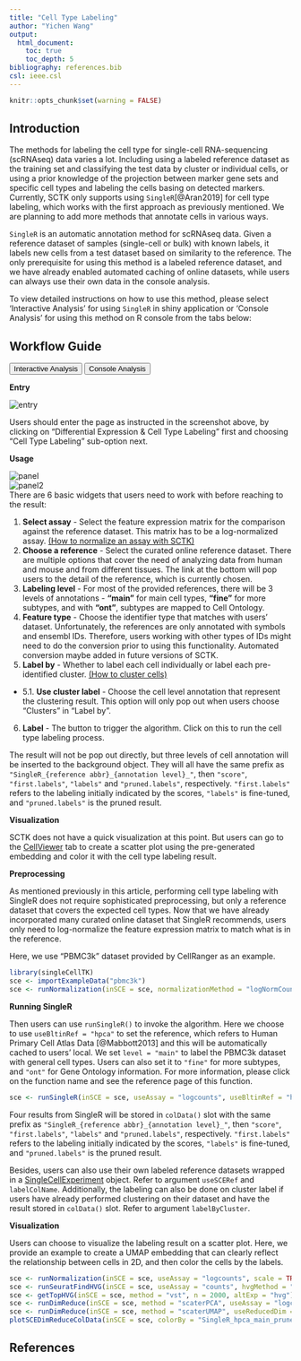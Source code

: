 ```yaml
---
title: "Cell Type Labeling"
author: "Yichen Wang"
output:
  html_document:
    toc: true
    toc_depth: 5
bibliography: references.bib
csl: ieee.csl
---
```


```r
knitr::opts_chunk$set(warning = FALSE)
```

````{=html}
<head>
<meta name="viewport" content="width=device-width, initial-scale=1">
</head>
<body>
````

## Introduction

The methods for labeling the cell type for single-cell RNA-sequencing (scRNAseq) data varies a lot. Including using a labeled reference dataset as the training set and classifying the test data by cluster or individual cells, or using a prior knowledge of the projection between marker gene sets and specific cell types and labeling the cells basing on detected markers. Currently, SCTK only supports using `SingleR`[@Aran2019] for cell type labeling, which works with the first approach as previously mentioned. We are planning to add more methods that annotate cells in various ways.  

`SingleR` is an automatic annotation method for scRNAseq data. Given a reference dataset of samples (single-cell or bulk) with known labels, it labels new cells from a test dataset based on similarity to the reference. The only prerequisite for using this method is a labeled reference dataset, and we have already enabled automated caching of online datasets, while users can always use their own data in the console analysis.  

To view detailed instructions on how to use this method, please select 'Interactive Analysis' for using `SingleR` in shiny application or 'Console Analysis' for using this method on R console from the tabs below: <br>


## Workflow Guide

````{=html}
<div class="tab">
  <button class="tablinks" onclick="openTab(event, 'interactive')" id="ia-button">Interactive Analysis</button>
  <button class="tablinks" onclick="openTab(event, 'console')" id="console-button">Console Analysis</button>
</div>

<div id="interactive" class="tabcontent">
````

**Entry**

![entry](ui_screenshots/cell_type_labeling/entry.jpg)\

Users should enter the page as instructed in the screenshot above, by clicking on "Differential Expression & Cell Type Labeling" first and choosing "Cell Type Labeling" sub-option next. 

**Usage**

![panel](ui_screenshots/cell_type_labeling/panel.jpg)\
![panel2](ui_screenshots/cell_type_labeling/panel2.jpg)\
There are 6 basic widgets that users need to work with before reaching to the result:

1. **Select assay** - Select the feature expression matrix for the comparison against the reference dataset. This matrix has to be a log-normalized assay. [(How to normalize an assay with SCTK)](normalization.html)
2. **Choose a reference** - Select the curated online reference dataset. There are multiple options that cover the need of analyzing data from human and mouse and from different tissues. The link at the bottom will pop users to the detail of the reference, which is currently chosen. 
3. **Labeling level** - For most of the provided references, there will be 3 levels of annotations - **"main"** for main cell types, **"fine"** for more subtypes, and with **"ont"**, subtypes are mapped to Cell Ontology. 
4. **Feature type** - Choose the identifier type that matches with users' dataset. Unfortunately, the references are only annotated with symbols and ensembl IDs. Therefore, users working with other types of IDs might need to do the conversion prior to using this functionality. Automated conversion maybe added in future versions of SCTK. 
5. **Label by** - Whether to label each cell individually or label each pre-identified cluster. [(How to cluster cells)](clustering.html) 

- 5.1. **Use cluster label** - Choose the cell level annotation that represent the clustering result. This option will only pop out when users choose "Clusters" in "Label by". 

6. **Label** - The button to trigger the algorithm. Click on this to run the cell type labeling process. 

The result will not be pop out directly, but three levels of cell annotation will be inserted to the background object. They will all have the same prefix as `"SingleR_{reference abbr}_{annotation level}_"`, then `"score"`, `"first.labels"`, `"labels"` and `"pruned.labels"`, respectively. `"first.labels"` refers to the labeling initially indicated by the scores, `"labels"` is fine-tuned, and `"pruned.labels"` is the pruned result.  

**Visualization**

SCTK does not have a quick visualization at this point. But users can go to the [CellViewer](visualization.html) tab to create a scatter plot using the pre-generated embedding and color it with the cell type labeling result.  

````{=html}
</div>

<div id="console" class="tabcontent">
````

**Preprocessing**

As mentioned previously in this article, performing cell type labeling with SingleR does not require sophisticated preprocessing, but only a reference dataset that covers the expected cell types. Now that we have already incorporated many curated online dataset that SingleR recommends, users only need to log-normalize the feature expression matrix to match what is in the reference. 

Here, we use "PBMC3k" dataset provided by CellRanger as an example.  

```R
library(singleCellTK)
sce <- importExampleData("pbmc3k")
sce <- runNormalization(inSCE = sce, normalizationMethod = "logNormCounts", outAssayName = "logcounts", useAssay = "counts")
```

**Running SingleR**

Then users can use `runSingleR()` to invoke the algorithm. Here we choose to use `useBltinRef = "hpca"` to set the reference, which refers to Human Primary Cell Atlas Data [@Mabbott2013] and this will be automatically cached to users' local. We set `level = "main"` to label the PBMC3k dataset with general cell types. Users can also set it to `"fine"` for more subtypes, and `"ont"` for Gene Ontology information. For more information, please click on the function name and see the reference page of this function.  

```R
sce <- runSingleR(inSCE = sce, useAssay = "logcounts", useBltinRef = "hpca", level = "main", featureType = "symbol")
```

Four results from SingleR will be stored in `colData()` slot with the same prefix as `"SingleR_{reference abbr}_{annotation level}_"`, then `"score"`, `"first.labels"`, `"labels"` and `"pruned.labels"`, respectively. `"first.labels"` refers to the labeling initially indicated by the scores, `"labels"` is fine-tuned, and `"pruned.labels"` is the pruned result.  

Besides, users can also use their own labeled reference datasets wrapped in a [SingleCellExperiment](https://rdrr.io/bioc/SingleCellExperiment/man/SingleCellExperiment.html) object. Refer to argument `useSCERef` and `labelColName`. Additionally, the labeling can also be done on cluster label if users have already performed clustering on their dataset and have the result stored in `colData()` slot. Refer to argument `labelByCluster`.  

**Visualization**

Users can choose to visualize the labeling result on a scatter plot. Here, we provide an example to create a UMAP embedding that can clearly reflect the relationship between cells in 2D, and then color the cells by the labels.  

```R
sce <- runNormalization(inSCE = sce, useAssay = "logcounts", scale = TRUE, outAssayName = "logcounts_scaled")
sce <- runSeuratFindHVG(inSCE = sce, useAssay = "counts", hvgMethod = "vst")
sce <- getTopHVG(inSCE = sce, method = "vst", n = 2000, altExp = "hvg")
sce <- runDimReduce(inSCE = sce, method = "scaterPCA", useAssay = "logcounts_scaled", useAltExp = "hvg", reducedDimName = "PCA")
sce <- runDimReduce(inSCE = sce, method = "scaterUMAP", useReducedDim = "PCA", reducedDimName = "UMAP")
plotSCEDimReduceColData(inSCE = sce, colorBy = "SingleR_hpca_main_pruned.labels", reducedDimName = "UMAP")
```

````{=html}
</div>
<script>
document.getElementById("ia-button").click();
</script>
</body>
````

## References

